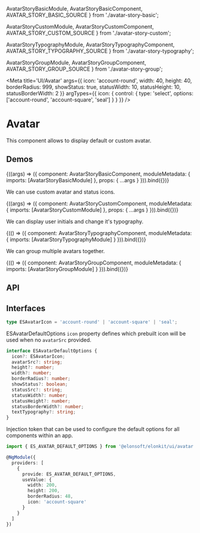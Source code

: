 

  AvatarStoryBasicModule,
  AvatarStoryBasicComponent,
  AVATAR_STORY_BASIC_SOURCE
} from './avatar-story-basic';

  AvatarStoryCustomModule,
  AvatarStoryCustomComponent,
  AVATAR_STORY_CUSTOM_SOURCE
} from './avatar-story-custom';

  AvatarStoryTypographyModule,
  AvatarStoryTypographyComponent,
  AVATAR_STORY_TYPOGRAPHY_SOURCE
} from './avatar-story-typography';

  AvatarStoryGroupModule,
  AvatarStoryGroupComponent,
  AVATAR_STORY_GROUP_SOURCE
} from './avatar-story-group';

<Meta
  title='UI/Avatar'
  args={{
    icon: 'account-round',
    width: 40,
    height: 40,
    borderRadius: 999,
    showStatus: true,
    statusWidth: 10,
    statusHeight: 10,
    statusBorderWidth: 2
  }}
  argTypes={{
    icon: {
      control: { type: 'select', options: ['account-round', 'account-square', 'seal'] }
    }
  }}
/>

# Avatar

This component allows to display default or custom avatar.

## Demos

<Canvas source={AVATAR_STORY_BASIC_SOURCE}>
  <Story name='Basic'>
    {((args) => ({
      component: AvatarStoryBasicComponent,
      moduleMetadata: {
        imports: [AvatarStoryBasicModule]
      },
      props: {
        ...args
      }
    })).bind({})}
  </Story>
</Canvas>

We can use custom avatar and status icons.

<Canvas source={AVATAR_STORY_CUSTOM_SOURCE}>
  <Story name='Custom'>
    {((args) => ({
      component: AvatarStoryCustomComponent,
      moduleMetadata: {
        imports: [AvatarStoryCustomModule]
      },
      props: {
        ...args
      }
    })).bind({})}
  </Story>
</Canvas>

We can display user initials and change it's typography.

<Canvas source={AVATAR_STORY_TYPOGRAPHY_SOURCE}>
  <Story name='Typography'>
    {(() => ({
      component: AvatarStoryTypographyComponent,
      moduleMetadata: {
        imports: [AvatarStoryTypographyModule]
      }
    })).bind({})}
  </Story>
</Canvas>

We can group multiple avatars together.

<Canvas source={AVATAR_STORY_GROUP_SOURCE}>
  <Story name='Group'>
    {(() => ({
      component: AvatarStoryGroupComponent,
      moduleMetadata: {
        imports: [AvatarStoryGroupModule]
      }
    })).bind({})}
  </Story>
</Canvas>

## API

<ArgsTable of={ESAvatarComponent} />

## Interfaces

```ts
type ESAvatarIcon = 'account-round' | 'account-square' | 'seal';
```

ESAvatarDefaultOptions `icon` property defines which prebuilt icon will be used when no `avatarSrc` provided.

```ts
interface ESAvatarDefaultOptions {
  icon?: ESAvatarIcon;
  avatarSrc?: string;
  height?: number;
  width?: number;
  borderRadius?: number;
  showStatus?: boolean;
  statusSrc?: string;
  statusWidth?: number;
  statusHeight?: number;
  statusBorderWidth?: number;
  textTypography?: string;
}
```

Injection token that can be used to configure the default options for all components within an app.

```ts
import { ES_AVATAR_DEFAULT_OPTIONS } from '@elonsoft/elonkit/ui/avatar';

@NgModule({
  providers: [
    {
      provide: ES_AVATAR_DEFAULT_OPTIONS,
      useValue: {
        width: 200,
        height: 200,
        borderRadius: 48,
        icon: 'account-square'
      }
    }
  ]
})
```
